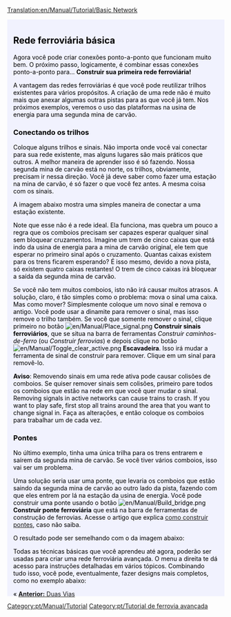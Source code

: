 [[Translation:en/Manual/Tutorial/Basic Network]]

{{en/Tabs|3|3
|pt/Manual/Tutorial/Duas Plataformas|1. Duas Plataformas<!--
-->|pt/Manual/Tutorial/Duas Vias|2. Duas Vias<!--
-->|pt/Manual/Tutorial/Rede ferroviária básica|3. Rede ferroviária básica}}
<div style="padding:.5em 1em 1em 1em; border-top:none; background-color:#f1f2fe; color:#000;">
{{pt/Manual/Tutorial/Tutorial}}
== Rede ferroviária básica ==
Agora você pode criar conexões ponto-a-ponto que funcionam muito bem. O próximo passo, logicamente, é combinar essas conexões ponto-a-ponto para... '''Construir sua primeira rede ferroviária!'''

A vantagem das redes ferroviárias é que você pode reutilizar trilhos existentes para vários propósitos. A criação de uma rede não é muito mais que anexar algumas outras pistas para as que você já tem. Nos próximos exemplos, veremos o uso das plataformas na usina de energia para uma segunda mina de carvão.

=== Conectando os trilhos ===

Coloque alguns trilhos e sinais. Não importa onde você vai conectar para sua rede existente, mas alguns lugares são mais práticos que outros. A melhor maneira de aprender isso é só fazendo. Nossa segunda mina de carvão está no norte, os trilhos, obviamente, precisam ir nessa direção. Você já deve saber como fazer uma estação na mina de carvão, é só fazer o que você fez antes. A mesma coisa com os sinais.

A imagem abaixo mostra uma simples maneira de conectar a uma estação existente.

{{en/Phototable|[[File:en/Manual/Tutorial/Tutorial network simple.png|400px]]|Uma segunda linha ferroviária conectada na estação da usina de energia. '''(Clique para ampliar)'''|none}}

Note que esse não é a rede ideal. Ela funciona, mas quebra um pouco a regra que os comboios precisam ser capazes esperar qualquer sinal sem bloquear cruzamentos. Imagine um trem de cinco caixas que está indo da usina de energia para a mina de carvão original, ele tem que esperar no primeiro sinal após o cruzamento. Quantas caixas existem para os trens ficarem esperando? É isso mesmo, devido a nova pista, só existem quatro caixas restantes! O trem de cinco caixas irá bloquear a saída da segunda mina de carvão.

Se você não tem muitos comboios, isto não irá causar muitos atrasos. A solução, claro, é tão simples como o problema: mova o sinal uma caixa. Mas como mover? Simplesmente coloque um novo sinal e remova o antigo. Você pode usar a dinamite para remover o sinal, mas isso remove o trilho também. Se você que somente remover o sinal, clique primeiro no botão [[File:en/Manual/Place signal.png]] '''Construir sinais ferroviários''', que se situa na barra de ferramentas ''Construir caminhos-de-ferro'' (ou ''Construir ferrovias'') e depois clique no botão [[File:en/Manual/Toggle clear active.png]] '''Escavadeira'''. Isso irá mudar a ferramenta de sinal de construir para remover. Clique em um sinal para removê-lo.

'''Aviso''': Removendo sinais em uma rede ativa pode causar colisões de comboios. Se quiser remover sinais sem colisões, primeiro pare todos os comboios que estão na rede em que você quer mudar o sinal. Removing signals in active networks can cause trains to crash. If you want to play safe, first stop all trains around the area that you want to change signal in. Faça as alterações, e então coloque os comboios para trabalhar um de cada vez.

=== Pontes ===

No último exemplo, tinha uma única trilha para os trens entrarem e saírem da segunda mina de carvão. Se você tiver vários comboios, isso vai ser um problema.

Uma solução seria usar uma ponte, que levaria os comboios que estão saindo da segunda mina de carvão ao outro lado da pista, fazendo com que eles entrem por lá na estação da usina de energia. Você pode construir uma ponte usando o botão [[File:en/Manual/Build bridge.png]] '''Construir ponte ferroviária''' que está na barra de ferramentas de construção de ferrovias. Acesse o artigo que explica [[pt/Construindo pontes|como construir pontes]], caso não saiba.

O resultado pode ser semelhando com o da imagem abaixo:

{{en/Phototable|[[File:en/Manual/Tutorial/Tutorial network bridge.png|400px]]|Uma ponte na rede ferroviária. '''(Clique para ampliar)'''|none}}

Todas as técnicas básicas que você aprendeu até agora, poderão ser usadas para criar uma rede ferroviária avançada. O menu a direita te dá acesso para instruções detalhadas em vários tópicos. Combinando tudo isso, você pode, eventualmente, fazer designs mais completos, como no exemplo abaixo:

{{en/Phototable|[[File:en/Manual/Tutorial/Plufingford Transport, 22nd Mar 2032.png|512px]]|Uma rede avançada que é idêntico ao das técnicas explicadas aqui, só que ... '''Muito maior!''' '''(Clique para ampliar)'''|none}}

<span style="float: left">&laquo; [[pt/Manual/Tutorial/Duas Vias|'''Anterior:''' Duas Vias]]</span>

</div>
[[Category:pt/Manual/Tutorial]]
[[Category:pt/Tutorial de ferrovia avançada]]